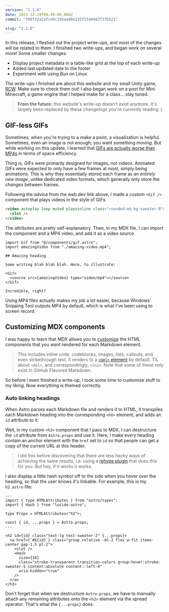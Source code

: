```yaml
---
version: "2.1.0"
date: 2023-12-24T08:49:00.000Z
commit: "f90f32a2afcd4c15baa96e235f15d0487f37b521"

slug: "2.1.0"
---
```


In this release, I fleshed out the project write-ups, and most of the changes will be related to them. I finished two write-ups, and began work on several more! Some smaller changes:

- Display project metadata in a table-like grid at the top of each write-up
- Added last updated date to the footer
- Experiment with using Bun on Linux

The write-ups I finished are about this website and my small Unity game, [RCW](/posts/rcw). Make sure to check them out! I also began work on a post for Mini Minecraft, a game engine that I helped make for a class... stay tuned.

> **From the future:** this website's write-up doesn't exist anymore. It's largely been replaced by these changelogs you're currently reading :)

## GIF-less GIFs

Sometimes, when you're trying to a make a point, a visualization is helpful. Sometimes, even an image is not enough; you want something _moving_. But while working on this update, I learned that [GIFs are actually worse than MP4s](https://web.dev/patterns/web-vitals-patterns/video/video-gif) in terms of space efficiency.

Thing is, GIFs were primarily designed for images, not videos. Animated GIFs were expected to only have a few frames at most, simply being animations. This is why they essentially stored each frame as an _entirely new image_, unlike dedicated video formats, which generally only store the _changes_ between frames.

Following the advice from the web.dev link above, I made a custom `<Gif />` component that plays videos in the style of GIFs:

```html
<video autoplay loop muted playsinline class="rounded-md bg-sweater-9">
  <slot />
</video>
```

The attributes are pretty self-explanatory. Then, in my MDX file, I can import the component and a MP4 video, and add it as a video source.

```mdx
import Gif from "@/components/gif.astro";
import amazingVideo from "./amazing-video.mp4";

## Amazing heading

Some writing blah blah blah. Here, to illustrate:

<Gif>
  <source src={amazingVideo} type="video/mp4"></source>
</Gif>

Incredible, right?
```

Using MP4 files actually makes my job a lot easier, because Windows' Snipping Tool outputs MP4 by default, which is what I've been using to screen record.

## Customizing MDX components

I was happy to learn that MDX allows you to [customize](https://mdxjs.com/table-of-components/) the HTML components that you want rendered for each Markdown element.

> This includes inline code, codeblocks, images, lists, callouts, and even strikethrough text. It renders to a [`<del>` element](https://developer.mozilla.org/en-US/docs/Web/HTML/Element/del) by default. TIL about `<del>`, and correspondingly, `<ins>`. Note that some of these only exist in GitHub Flavored Markdown.

So before I even finished a write-up, I took some time to customize stuff to my liking. Now everything is themed correctly.

### Auto linking headings

When Astro parses each Markdown file and renders it to HTML, it transpiles each Markdown heading into the corresponding `<hX>` element, and adds an `id` attribute to it.

Well, in my custom `<h2>` component that I pass to MDX, I can destructure the `id` attribute from `Astro.props` and use it. Here, I make every heading contain an anchor element with the `href` set to `id` so that people can get a copy of the current URL at this header.

> I did this before discovering that there are less hacky ways of achieving the same results, i.e. using a [rehype plugin](https://github.com/rehypejs/rehype-autolink-headings) that does this for you. But hey, if it works it works.

I also display a little hash symbol off to the side when you hover over the heading, so that the user knows it's linkable. For example, this is my `h2.astro` file:

```astro
---
import { type HTMLAttributes } from "astro/types";
import { Hash } from "lucide-astro";

type Props = HTMLAttributes<"h2">;

const { id, ...props } = Astro.props;
---

<h2 id={id} class="text-lg text-sweater-2" {...props}>
  <a href={`#${id}`} class="group relative -ml-2 flex w-fit items-center gap-1.5 pl-2">
    <slot />
    <Hash
      size={16}
      class="stroke-transparent transition-colors group-hover:stroke-sweater-5 content:absolute content:-left-4"
      aria-hidden="true"
    />
  </a>
</h2>
```

Don't forget that when we destructure `Astro.props`, we have to manually attach any remaining attributes onto the `<h2>` element via the spread operator. That's what the `{...props}` does.
